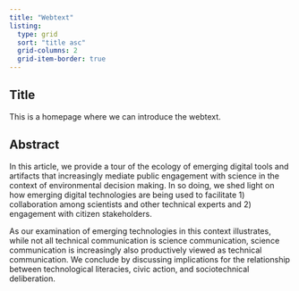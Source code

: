 ```yaml
---
title: "Webtext"
listing: 
  type: grid
  sort: "title asc"
  grid-columns: 2
  grid-item-border: true
---
```


## Title

This is a homepage where we can introduce the webtext. 

## Abstract

In this article, we provide a tour of the ecology of emerging digital tools and artifacts that increasingly mediate public engagement with science in the context of environmental decision making. In so doing, we shed light on how emerging digital technologies are being used to facilitate 1) collaboration among scientists and other technical experts and 2) engagement with citizen stakeholders. 

As our examination of emerging technologies in this context illustrates, while not all technical communication is science communication, science communication is increasingly also productively viewed as technical communication. We conclude by discussing implications for the relationship between technological literacies, civic action, and sociotechnical deliberation.